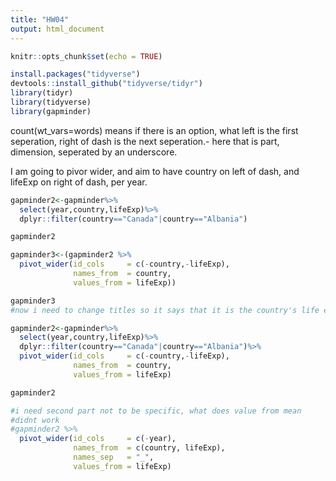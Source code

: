 ```yaml
---
title: "HW04"
output: html_document
---
```


```r
knitr::opts_chunk$set(echo = TRUE)
```

```r
install.packages("tidyverse")
devtools::install_github("tidyverse/tidyr")
library(tidyr)
library(tidyverse)
library(gapminder)
```

count(wt_vars=words) means if there is an option, what 
left is the first seperation, right of dash is the next seperation.- here that is part, dimension, seperated by an underscore.


I am going to pivor wider, and aim to have country on left of dash, and lifeExp on right of dash, per year. 


```r


gapminder2<-gapminder%>%
  select(year,country,lifeExp)%>%
  dplyr::filter(country=="Canada"|country=="Albania")

gapminder2

gapminder3<-(gapminder2 %>% 
  pivot_wider(id_cols     = c(-country,-lifeExp),
              names_from  = country, 
              values_from = lifeExp))

gapminder3
#now i need to change titles so it says that it is the country's life expectancy( says top tutorial)

gapminder2<-gapminder%>%
  select(year,country,lifeExp)%>%
  dplyr::filter(country=="Canada"|country=="Albania")%>% 
  pivot_wider(id_cols     = c(-country,-lifeExp),
              names_from  = country, 
              values_from = lifeExp)

gapminder2

#i need second part not to be specific, what does value from mean
#didnt work
#gapminder2 %>% 
  pivot_wider(id_cols     = c(-year),
              names_from  = c(country, lifeExp), 
              names_sep   = "_", 
              values_from = lifeExp)


```

